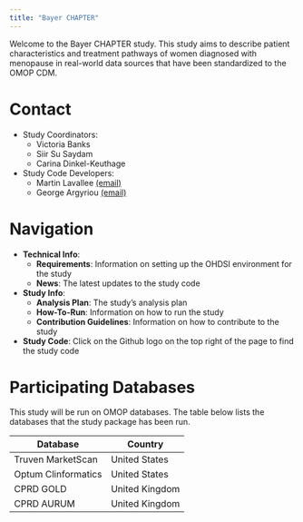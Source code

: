 ```yaml
---
title: "Bayer CHAPTER"
---
```


Welcome to the Bayer CHAPTER study. This study aims to describe patient characteristics and treatment pathways of women diagnosed with menopause in real-world data sources that have been standardized to the OMOP CDM.

# Contact

-   Study Coordinators:
    -   Victoria Banks 
    -   Siir Su Saydam 
    -   Carina Dinkel-Keuthage 
-   Study Code Developers:
    -   Martin Lavallee [(email)](mailto:martin.lavallee@odysseusinc.com)
    -   George Argyriou [(email)](mailto:george.argyriou@odysseusinc.com)

# Navigation

-   **Technical Info**:
    -   **Requirements**: Information on setting up the OHDSI environment for the study
    -   **News**: The latest updates to the study code
-   **Study Info**:
    -   **Analysis Plan**: The study's analysis plan
    -   **How-To-Run**: Information on how to run the study
    -   **Contribution Guidelines**: Information on how to contribute to the study
-   **Study Code**: Click on the Github logo on the top right of the page to find the study code

# Participating Databases

This study will be run on OMOP databases. The table below lists the databases that the study package has been run.

| Database                     | Country        |
|------------------------------|----------------|
| Truven MarketScan            | United States  |
| Optum Clinformatics          | United States  |
| CPRD GOLD                    | United Kingdom |
| CPRD AURUM                   | United Kingdom |

